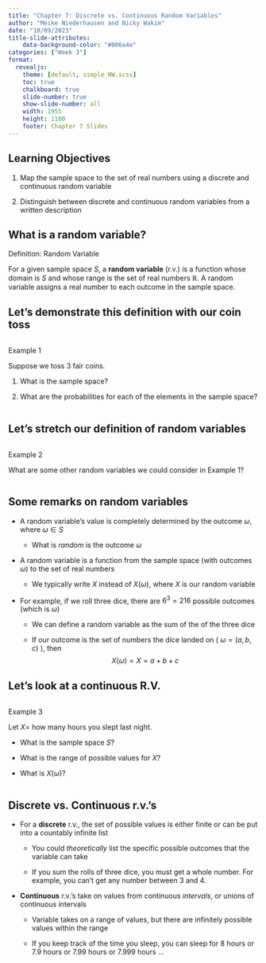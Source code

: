 ```yaml
---
title: "Chapter 7: Discrete vs. Continuous Random Variables"
author: "Meike Niederhausen and Nicky Wakim"
date: "10/09/2023"
title-slide-attributes:
    data-background-color: "#006a4e"
categories: ["Week 3"]
format: 
  revealjs:
    theme: [default, simple_NW.scss]
    toc: true
    chalkboard: true
    slide-number: true
    show-slide-number: all
    width: 1955
    height: 1100
    footer: Chapter 7 Slides
---
```


## Learning Objectives

1.  Map the sample space to the set of real numbers using a discrete and continuous random variable

2.  Distinguish between discrete and continuous random variables from a written description

## What is a random variable?

::: definition
::: def-title
Definition: Random Variable
:::

::: def-cont
For a given sample space $S$, a **random variable** (r.v.) is a function whose domain is $S$ and whose range is the set of real numbers $\mathbb{R}$. A random variable assigns a real number to each outcome in the sample space.
:::
:::

## Let's demonstrate this definition with our coin toss

::: columns
::: {.column width="35%"}
::: example
::: ex-title
Example 1
:::

::: ex-cont
Suppose we toss 3 fair coins.

1.  What is the sample space?

2.  What are the probabilities for each of the elements in the sample space?
:::
:::
:::
:::

## Let's stretch our definition of random variables

::: columns
::: {.column width="35%"}
::: example
::: ex-title
Example 2
:::

::: ex-cont
What are some other random variables we could consider in Example 1?
:::
:::
:::
:::

## Some remarks on random variables

-   A random variable's value is completely determined by the outcome $\omega$, where $\omega \in S$

    -   What is *random* is the outcome $\omega$

-   A random variable is a function from the sample space (with outcomes $\omega$) to the set of real numbers

    -   We typically write $X$ instead of $X(\omega)$, where $X$ is our random variable

-   For example, if we roll three dice, there are $6^3 = 216$ possible outcomes (which is $\omega$)

    -   We can define a random variable as the sum of the of the three dice

    -   If our outcome is the set of numbers the dice landed on ( $\omega=(a,b,c)$ ), then $$ X(\omega) = X = a + b + c $$

## Let's look at a continuous R.V.

::: columns
::: {.column width="33%"}
::: example
::: ex-title
Example 3
:::

::: ex-cont
Let $X =$ how many hours you slept last night.

-   What is the sample space $S$?

-   What is the range of possible values for $X$?

-   What is $X(\omega)$?
:::
:::
:::
:::

## Discrete vs. Continuous r.v.'s

-   For a **discrete** r.v., the set of possible values is either finite or can be put into a countably infinite list

    -   You could *theoretically* list the specific possible outcomes that the variable can take

    -   If you sum the rolls of three dice, you must get a whole number. For example, you can't get any number between 3 and 4.

-   **Continuous** r.v.'s take on values from continuous *intervals*, or unions of continuous intervals

    -   Variable takes on a range of values, but there are infinitely possible values within the range

    -   If you keep track of the time you sleep, you can sleep for 8 hours or 7.9 hours or 7.99 hours or 7.999 hours ...
